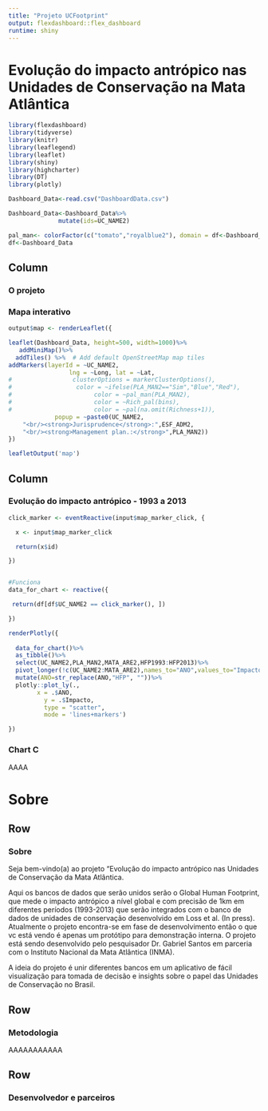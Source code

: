 ```yaml
---
title: "Projeto UCFootprint"
output: flexdashboard::flex_dashboard
runtime: shiny
---
```


Evolução do impacto antrópico nas Unidades de Conservação na Mata Atlântica
=====================================
```r
library(flexdashboard)
library(tidyverse)
library(knitr)
library(leaflegend)
library(leaflet)
library(shiny)
library(highcharter)
library(DT)
library(plotly)

Dashboard_Data<-read.csv("DashboardData.csv")
```


```r
Dashboard_Data<-Dashboard_Data%>%
              mutate(ids=UC_NAME2)

pal_man<- colorFactor(c("tomato","royalblue2"), domain = df<-Dashboard_Data$PLA_MAN2)
df<-Dashboard_Data
```


Column {.tabset}
-----------------------------------------------------------------------

### O projeto



### Mapa interativo

```r
output$map <- renderLeaflet({

leaflet(Dashboard_Data, height=500, width=1000)%>%
   addMiniMap()%>%
  addTiles() %>%  # Add default OpenStreetMap map tiles
addMarkers(layerId = ~UC_NAME2, 
                 lng = ~Long, lat = ~Lat,
#                 clusterOptions = markerClusterOptions(),
#                  color = ~ifelse(PLA_MAN2=="Sim","Blue","Red"),
#                       color = ~pal_man(PLA_MAN2),
#                       color = ~Rich_pal(bins),
#                       color = ~pal(na.omit(Richness+1)),
             popup = ~paste0(UC_NAME2,
	"<br/><strong>Jurisprudence</strong>:",ESF_ADM2,
	"<br/><strong>Management plan.:</strong>",PLA_MAN2))
})

leafletOutput('map')  
```


Column {data-width=350}
-----------------------------------------------------------------------

### Evolução do impacto antrópico - 1993 a 2013


```r
click_marker <- eventReactive(input$map_marker_click, {

  x <- input$map_marker_click

  return(x$id)

})


#Funciona
data_for_chart <- reactive({

 return(df[df$UC_NAME2 == click_marker(), ])

})

renderPlotly({
  
  data_for_chart()%>%
  as_tibble()%>%
  select(UC_NAME2,PLA_MAN2,MATA_ARE2,HFP1993:HFP2013)%>%
  pivot_longer(!c(UC_NAME2:MATA_ARE2),names_to="ANO",values_to="Impacto")%>%
  mutate(ANO=str_replace(ANO,"HFP", ""))%>%
  plotly::plot_ly(.,
        x = .$ANO,
          y = .$Impacto,
          type = "scatter",
          mode = 'lines+markers') 

})

```


### Chart C

AAAA




Sobre {data-orientation=rows}
=====================================



Row {data-height=600}
-----------------------------------------------------------------------

### Sobre
Seja bem-vindo(a) ao projeto "Evolução do impacto antrópico nas Unidades de Conservação da Mata Atlântica. 

Aqui os bancos de dados que serão unidos serão o Global Human Footprint, que mede o impacto antrópico a nível global e com precisão de 1km em diferentes períodos (1993-2013) que serão integrados com o banco de dados de unidades de conservação desenvolvido em Loss et al. (In press). Atualmente o projeto encontra-se em fase de desenvolvimento então o que vc está vendo é apenas um protótipo para demonstração interna. O projeto está sendo desenvolvido pelo pesquisador Dr. Gabriel Santos em parceria com o Instituto Nacional da Mata Atlântica (INMA).

A ideia do projeto é unir diferentes bancos em um aplicativo de fácil visualização para tomada de decisão e insights sobre o papel das Unidades de Conservação no Brasil.




Row {data-height=600}
-----------------------------------------------------------------------

### Metodologia


AAAAAAAAAAA



Row {data-height=600}
-----------------------------------------------------------------------
### Desenvolvedor e parceiros